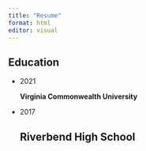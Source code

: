 ```yaml
---
title: "Resume"
format: html
editor: visual
---
```


## Education

-   2021

    **Virginia Commonwealth University**

-   2017

    **Riverbend High School**
---

## 
